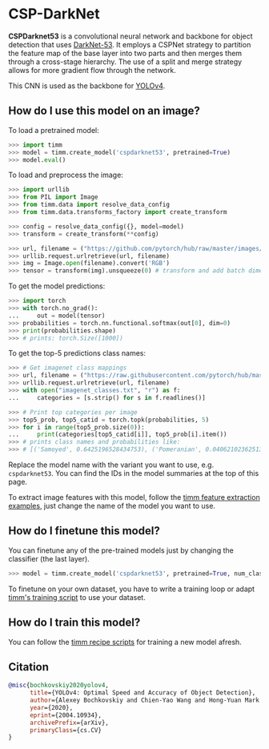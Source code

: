 # CSP-DarkNet

**CSPDarknet53** is a convolutional neural network and backbone for object detection that uses [DarkNet-53](https://paperswithcode.com/method/darknet-53). It employs a CSPNet strategy to partition the feature map of the base layer into two parts and then merges them through a cross-stage hierarchy. The use of a split and merge strategy allows for more gradient flow through the network. 

This CNN is used as the backbone for [YOLOv4](https://paperswithcode.com/method/yolov4).

## How do I use this model on an image?

To load a pretrained model:

```py
>>> import timm
>>> model = timm.create_model('cspdarknet53', pretrained=True)
>>> model.eval()
```

To load and preprocess the image:

```py 
>>> import urllib
>>> from PIL import Image
>>> from timm.data import resolve_data_config
>>> from timm.data.transforms_factory import create_transform

>>> config = resolve_data_config({}, model=model)
>>> transform = create_transform(**config)

>>> url, filename = ("https://github.com/pytorch/hub/raw/master/images/dog.jpg", "dog.jpg")
>>> urllib.request.urlretrieve(url, filename)
>>> img = Image.open(filename).convert('RGB')
>>> tensor = transform(img).unsqueeze(0) # transform and add batch dimension
```

To get the model predictions:

```py
>>> import torch
>>> with torch.no_grad():
...     out = model(tensor)
>>> probabilities = torch.nn.functional.softmax(out[0], dim=0)
>>> print(probabilities.shape)
>>> # prints: torch.Size([1000])
```

To get the top-5 predictions class names:

```py
>>> # Get imagenet class mappings
>>> url, filename = ("https://raw.githubusercontent.com/pytorch/hub/master/imagenet_classes.txt", "imagenet_classes.txt")
>>> urllib.request.urlretrieve(url, filename) 
>>> with open("imagenet_classes.txt", "r") as f:
...     categories = [s.strip() for s in f.readlines()]

>>> # Print top categories per image
>>> top5_prob, top5_catid = torch.topk(probabilities, 5)
>>> for i in range(top5_prob.size(0)):
...     print(categories[top5_catid[i]], top5_prob[i].item())
>>> # prints class names and probabilities like:
>>> # [('Samoyed', 0.6425196528434753), ('Pomeranian', 0.04062102362513542), ('keeshond', 0.03186424449086189), ('white wolf', 0.01739676296710968), ('Eskimo dog', 0.011717947199940681)]
```

Replace the model name with the variant you want to use, e.g. `cspdarknet53`. You can find the IDs in the model summaries at the top of this page.

To extract image features with this model, follow the [timm feature extraction examples](../feature_extraction), just change the name of the model you want to use.

## How do I finetune this model?

You can finetune any of the pre-trained models just by changing the classifier (the last layer).

```py
>>> model = timm.create_model('cspdarknet53', pretrained=True, num_classes=NUM_FINETUNE_CLASSES)
```
To finetune on your own dataset, you have to write a training loop or adapt [timm's training
script](https://github.com/rwightman/pytorch-image-models/blob/master/train.py) to use your dataset.

## How do I train this model?

You can follow the [timm recipe scripts](../scripts) for training a new model afresh.

## Citation

```BibTeX
@misc{bochkovskiy2020yolov4,
      title={YOLOv4: Optimal Speed and Accuracy of Object Detection}, 
      author={Alexey Bochkovskiy and Chien-Yao Wang and Hong-Yuan Mark Liao},
      year={2020},
      eprint={2004.10934},
      archivePrefix={arXiv},
      primaryClass={cs.CV}
}
```

<!--
Type: model-index
Collections:
- Name: CSP DarkNet
  Paper:
    Title: 'YOLOv4: Optimal Speed and Accuracy of Object Detection'
    URL: https://paperswithcode.com/paper/yolov4-optimal-speed-and-accuracy-of-object
Models:
- Name: cspdarknet53
  In Collection: CSP DarkNet
  Metadata:
    FLOPs: 8545018880
    Parameters: 27640000
    File Size: 110775135
    Architecture:
    - 1x1 Convolution
    - Batch Normalization
    - Convolution
    - Global Average Pooling
    - Mish
    - Residual Connection
    - Softmax
    Tasks:
    - Image Classification
    Training Techniques:
    - CutMix
    - Label Smoothing
    - Mosaic
    - Polynomial Learning Rate Decay
    - SGD with Momentum
    - Self-Adversarial Training
    - Weight Decay
    Training Data:
    - ImageNet
    Training Resources: 1x NVIDIA RTX 2070 GPU
    ID: cspdarknet53
    LR: 0.1
    Layers: 53
    Crop Pct: '0.887'
    Momentum: 0.9
    Batch Size: 128
    Image Size: '256'
    Warmup Steps: 1000
    Weight Decay: 0.0005
    Interpolation: bilinear
    Training Steps: 8000000
    FPS (GPU RTX 2070): 66
  Code: https://github.com/rwightman/pytorch-image-models/blob/d8e69206be253892b2956341fea09fdebfaae4e3/timm/models/cspnet.py#L441
  Weights: https://github.com/rwightman/pytorch-image-models/releases/download/v0.1-weights/cspdarknet53_ra_256-d05c7c21.pth
  Results:
  - Task: Image Classification
    Dataset: ImageNet
    Metrics:
      Top 1 Accuracy: 80.05%
      Top 5 Accuracy: 95.09%
-->